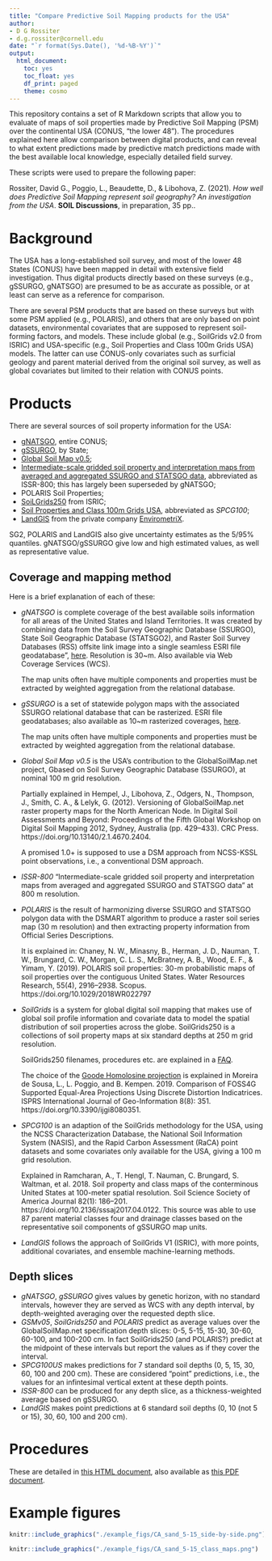 ```yaml
---
title: "Compare Predictive Soil Mapping products for the USA"
author:
- D G Rossiter
- d.g.rossiter@cornell.edu
date: "`r format(Sys.Date(), '%d-%B-%Y')`"
output:
  html_document:
    toc: yes
    toc_float: yes
    df_print: paged
    theme: cosmo
---
```


This repository contains a set of R Markdown scripts that allow you to evaluate of maps of soil properties made by Predictive Soil Mapping (PSM) over the continental USA (CONUS, "the lower 48"). The procedures explained here allow comparison between digital products, and can reveal to what extent predictions made by predictive match predictions made with the best available local knowledge, especially detailed field survey.

These scripts were used to prepare the following paper:

Rossiter, David G., Poggio, L., Beaudette, D., & Libohova, Z. (2021). _How well does Predictive Soil Mapping represent soil geography? An investigation from the USA_. **SOIL Discussions**, in preparation, 35 pp..



# Background

The USA has a long-established soil survey, and most of the lower 48 States (CONUS) have been mapped in detail with extensive field investigation. Thus digital products directly based on these surveys (e.g., gSSURGO, gNATSGO) are presumed to be as accurate as possible, or at least can serve as a reference for comparison.

There are several PSM products that are based on these surveys but with some PSM applied (e.g., POLARIS), and others that are only based on point datasets, environmental covariates that are supposed to represent soil-forming factors, and models. These include global (e.g., SoilGrids v2.0 from ISRIC) and USA-specific (e.g., Soil Properties and Class 100m Grids USA) models. The latter can use CONUS-only covariates such as surficial geology and parent material derived from the original soil survey, as well as global covariates but limited to their relation with CONUS points.

# Products

There are several sources of soil property information for the USA:

* [gNATSGO](https://www.nrcs.usda.gov/wps/portal/nrcs/detail/soils/survey/geo/?cid=nrcseprd1464625), entire CONUS;
* [gSSURGO](https://www.nrcs.usda.gov/wps/portal/nrcs/detail/soils/survey/geo/?cid=nrcs142p2_053628), by State;
* [Global Soil Map v0.5](https://www.nrcs.usda.gov/wps/portal/nrcs/detail/soils/research/?cid=nrcseprd1321715);
* [Intermediate-scale gridded soil property and interpretation maps from averaged and aggregated SSURGO and STATSGO data](https://github.com/ncss-tech/ISSR-800), abbreviated as ISSR-800; this has largely been superseded by gNATSGO;
* POLARIS Soil Properties;
* [SoiLGrids250](https://www.isric.org/explore/soilgrids)  from ISRIC;
* [Soil Properties and Class 100m Grids USA](https://doi.org/10.18113/S1KW2H), abbreviated as _SPCG100_;
* [LandGIS](https://opengeohub.org/about-landgis) from the private company [EnvirometriX](http://envirometrix.nl/).

SG2, POLARIS and LandGIS also give uncertainty estimates as the 5/95% quantiles. gNATSGO/gSSURGO give low and high estimated values, as well as representative value.

## Coverage and mapping method

Here is a brief explanation of each of these:

* _gNATSGO_ is complete coverage of the best available soils information for all areas of the United States and Island Territories. It was created by combining data from the Soil Survey Geographic Database (SSURGO), State Soil Geographic Database (STATSGO2), and Raster Soil Survey Databases (RSS) offsite link image into a single seamless ESRI file geodatabase",  [here](https://nrcs.app.box.com/v/soils). Resolution is 30~m. Also available via Web Coverage Services (WCS).
<p>
The map units often have multiple components and properties must be extracted by weighted aggregation from the relational database.

* _gSSURGO_ is a set of statewide polygon maps with the associated SSURGO relational database that can be rasterized. ESRI file geodatabases; also available as 10~m rasterized coverages, [here](https://nrcs.app.box.com/v/soils). 
<p>
The map units often have multiple components and properties must be extracted by weighted aggregation from the relational database.

* _Global Soil Map v0.5_ is the USA's contribution to the GlobalSoilMap.net project, Gbased on Soil Survey Geographic Database (SSURGO), at nominal 100 m grid resolution.
<p>
Partially explained in Hempel, J., Libohova, Z., Odgers, N., Thompson, J., Smith, C. A., & Lelyk, G. (2012). Versioning of GlobalSoilMap.net raster property maps for the North American Node. In Digital Soil Assessments and Beyond: Proceedings of the Fifth Global Workshop on Digital Soil Mapping 2012, Sydney, Australia (pp. 429–433). CRC Press. https://doi.org/10.13140/2.1.4670.2404.
<p>
A promised 1.0+ is supposed to use a DSM approach from NCSS-KSSL point observations, i.e., a conventional DSM approach.

* _ISSR-800_ "Intermediate-scale gridded soil property and interpretation maps from averaged and aggregated SSURGO and STATSGO data" at 800 m resolution. 

* _POLARIS_ is the result of harmonizing diverse SSURGO and STATSGO polygon data with the DSMART algorithm to produce a raster soil series map (30 m resolution) and then extracting property information from Official Series Descriptions.
<p>
It is explained in: Chaney, N. W., Minasny, B., Herman, J. D., Nauman, T. W., Brungard, C. W., Morgan, C. L. S., McBratney, A. B., Wood, E. F., & Yimam, Y. (2019). POLARIS soil properties: 30-m probabilistic maps of soil properties over the contiguous United States. Water Resources Research, 55(4), 2916–2938. Scopus. https://doi.org/10.1029/2018WR022797 


* _SoilGrids_ is a system for global digital soil mapping that makes use of global soil profile information and covariate data to model the spatial distribution of soil properties across the globe. SoilGrids250 is a collections of soil property maps at six standard depths at 250 m grid resolution.
<p>
SoilGrids250 filenames, procedures etc. are explained in a [FAQ](https://www.isric.org/explore/soilgrids/faq-soilgrids).
<p>
The choice of the [Goode Homolosine projection](https://en.wikipedia.org/wiki/Goode_homolosine_projection) is explained in Moreira de Sousa, L., L. Poggio, and B. Kempen. 2019. Comparison of FOSS4G Supported Equal-Area Projections Using Discrete Distortion Indicatrices. ISPRS International Journal of Geo-Information 8(8): 351. https://doi.org/10.3390/ijgi8080351.
 

* _SPCG100_ is an adaption of the SoilGrids methodology for the USA, using  the NCSS Characterization Database, the National Soil Information System (NASIS), and the Rapid Carbon Assessment (RaCA) point datasets and some covariates only available for the USA, giving a 100 m grid resolution.
<p>
Explained in Ramcharan, A., T. Hengl, T. Nauman, C. Brungard, S. Waltman, et al. 2018. Soil property and class maps of the conterminous United States at 100-meter spatial resolution. Soil Science Society of America Journal 82(1): 186–201. https://doi.org/10.2136/sssaj2017.04.0122. This source was able to use 87 parent material classes  four and drainage classes based on the representative soil components of gSSURGO map units.

* _LandGIS_ follows the approach of SoilGrids V1 (ISRIC), with more points, additional covariates, and ensemble machine-learning methods.

## Depth slices

* _gNATSGO_, _gSSURGO_ gives values by genetic horizon, with no standard intervals, however they are served as WCS with any depth interval, by depth-weighted averaging over the requested depth slice.
* _GSMv05_, _SoilGrids250_ and _POLARIS_ predict as average values over the GlobalSoilMap.net specification depth slices: 0-5, 5-15, 15-30, 30-60, 60-100, and 100-200 cm. In fact SoilGrids250 (and POLARIS?) predict at the midpoint of these intervals but report the values as if they cover the interval.
* _SPCG100US_ makes predictions for 7 standard soil depths (0, 5, 15, 30, 60, 100 and 200 cm). These are considered "point" predictions, i.e., the values for an infintesimal vertical extent at these depth points.
* _ISSR-800_ can be produced for any depth slice, as a thickness-weighted average based on gSSURGO.
* _LandGIS_ makes point predictions at 6 standard soil depths (0, 10 (not 5 or 15), 30, 60, 100 and 200 cm).

# Procedures

These are detailed in [this HTML document](./ComparePSMproductsUSA.html), also available as [this PDF document](./ComparePSMproductsUSA.pdf).

# Example figures

```r
knitr::include_graphics("./example_figs/CA_sand_5-15_side-by-side.png")
```

```r
knitr::include_graphics("./example_figs/CA_sand_5-15_class_maps.png")
```


